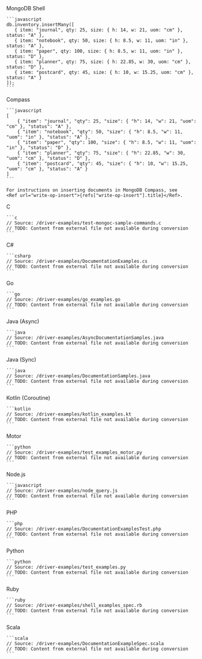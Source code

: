 
<Tabs tabset="drivers">
  <Tab tabid="shell">
    MongoDB Shell

    ```javascript
    db.inventory.insertMany([
       { item: "journal", qty: 25, size: { h: 14, w: 21, uom: "cm" }, status: "A" },
       { item: "notebook", qty: 50, size: { h: 8.5, w: 11, uom: "in" }, status: "A" },
       { item: "paper", qty: 100, size: { h: 8.5, w: 11, uom: "in" }, status: "D" },
       { item: "planner", qty: 75, size: { h: 22.85, w: 30, uom: "cm" }, status: "D" },
       { item: "postcard", qty: 45, size: { h: 10, w: 15.25, uom: "cm" }, status: "A" }
    ]);
    ```
  </Tab>

  <Tab tabid="compass">
    Compass

    ```javascript
    [
        { "item": "journal", "qty": 25, "size": { "h": 14, "w": 21, "uom": "cm" }, "status": "A" },
        { "item": "notebook", "qty": 50, "size": { "h": 8.5, "w": 11, "uom": "in" }, "status": "A" },
        { "item": "paper", "qty": 100, "size": { "h": 8.5, "w": 11, "uom": "in" }, "status": "D" },
        { "item": "planner", "qty": 75, "size": { "h": 22.85, "w": 30, "uom": "cm" }, "status": "D" },
        { "item": "postcard", "qty": 45, "size": { "h": 10, "w": 15.25, "uom": "cm" }, "status": "A" }
    ]
    ```

    For instructions on inserting documents in MongoDB Compass, see
    <Ref url="write-op-insert">{refs["write-op-insert"].title}</Ref>.
  </Tab>

  <Tab tabid="c">
    C

    ```c
    // Source: /driver-examples/test-mongoc-sample-commands.c
    // TODO: Content from external file not available during conversion
    ```
  </Tab>

  <Tab tabid="csharp">
    C#

    ```csharp
    // Source: /driver-examples/DocumentationExamples.cs
    // TODO: Content from external file not available during conversion
    ```
  </Tab>

  <Tab tabid="go">
    Go

    ```go
    // Source: /driver-examples/go_examples.go
    // TODO: Content from external file not available during conversion
    ```
  </Tab>

  <Tab tabid="java-async">
    Java (Async)

    ```java
    // Source: /driver-examples/AsyncDocumentationSamples.java
    // TODO: Content from external file not available during conversion
    ```
  </Tab>

  <Tab tabid="java-sync">
    Java (Sync)

    ```java
    // Source: /driver-examples/DocumentationSamples.java
    // TODO: Content from external file not available during conversion
    ```
  </Tab>

  <Tab tabid="kotlin-coroutine">
    Kotlin (Coroutine)

    ```kotlin
    // Source: /driver-examples/kotlin_examples.kt
    // TODO: Content from external file not available during conversion
    ```
  </Tab>

  <Tab tabid="motor">
    Motor

    ```python
    // Source: /driver-examples/test_examples_motor.py
    // TODO: Content from external file not available during conversion
    ```
  </Tab>

  <Tab tabid="nodejs">
    Node.js

    ```javascript
    // Source: /driver-examples/node_query.js
    // TODO: Content from external file not available during conversion
    ```
  </Tab>

  <Tab tabid="php">
    PHP

    ```php
    // Source: /driver-examples/DocumentationExamplesTest.php
    // TODO: Content from external file not available during conversion
    ```
  </Tab>

  <Tab tabid="python">
    Python

    ```python
    // Source: /driver-examples/test_examples.py
    // TODO: Content from external file not available during conversion
    ```
  </Tab>

  <Tab tabid="ruby">
    Ruby

    ```ruby
    // Source: /driver-examples/shell_examples_spec.rb
    // TODO: Content from external file not available during conversion
    ```
  </Tab>

  <Tab tabid="scala">
    Scala

    ```scala
    // Source: /driver-examples/DocumentationExampleSpec.scala
    // TODO: Content from external file not available during conversion
    ```
  </Tab>
</Tabs>
